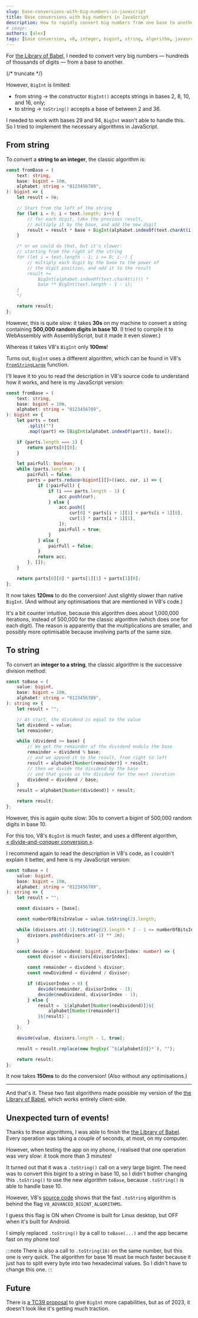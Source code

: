 ```yaml
---
slug: base-conversions-with-big-numbers-in-javascript
title: Base conversions with big numbers in JavaScript
description: How to rapidly convert big numbers from one base to another in JavaScript
# image:
authors: [alex]
tags: [base conversion, v8, integer, bigint, string, algorithm, javasrcipt]
---
```


For [the Library of Babel](https://babel.zwyx.dev), I needed to convert very big numbers — hundreds of thousands of digits — from a base to another.

{/* truncate */}

However, `BigInt` is limited:

- from string → the constructor `BigInt()` accepts strings in bases 2, 8, 10, and 16, only;
- to string → `toString()` accepts a base of between 2 and 36.

I needed to work with bases 29 and 94, `BigInt` wasn't able to handle this. So I tried to implement the necessary algorithms in JavaScript.

## From string

To convert a **string to an integer**, the classic algorithm is:

```ts
const fromBase = (
	text: string,
	base: bigint = 10n,
	alphabet: string = "0123456789",
): bigint => {
	let result = 0n;

	// Start from the left of the string
	for (let i = 0; i < text.length; i++) {
		// for each digit, take the previous result,
		// multiply it by the base, and add the new digit
		result = result * base + BigInt(alphabet.indexOf(text.charAt(i)));
	}

	/* or we could do that, but it's slower:
	// starting from the right of the string
	for (let i = text.length - 1; i >= 0; i--) {
		// multiply each digit by the base to the power of
		// the digit position, and add it to the result
		result +=
			BigInt(alphabet.indexOf(text.charAt(i))) *
			base ** BigInt(text.length - 1 - i);
	}
	*/

	return result;
};
```

However, this is quite slow: it takes **30s** on my machine to convert a string containing **500,000 random digits in base 10**. (I tried to compile it to WebAssembly with AssemblyScript, but it made it even slower.)

Whereas it takes V8's `BigInt` only **100ms**!

Turns out, `BigInt` uses a different algorithm, which can be found in V8's [`FromStringLarge`](https://github.com/v8/v8/blob/main/src/bigint/fromstring.cc) function.

I'll leave it to you to read the description in V8's source code to understand how it works, and here is my JavaScript version:

```ts
const fromBase = (
	text: string,
	base: bigint = 10n,
	alphabet: string = "0123456789",
): bigint => {
	let parts = text
		.split("")
		.map((part) => [BigInt(alphabet.indexOf(part)), base]);

	if (parts.length === 1) {
		return parts[0][0];
	}

	let pairFull: boolean;
	while (parts.length > 2) {
		pairFull = false;
		parts = parts.reduce<bigint[][]>((acc, cur, i) => {
			if (!pairFull) {
				if (i === parts.length - 1) {
					acc.push(cur);
				} else {
					acc.push([
						cur[0] * parts[i + 1][1] + parts[i + 1][0],
						cur[1] * parts[i + 1][1],
					]);
					pairFull = true;
				}
			} else {
				pairFull = false;
			}
			return acc;
		}, []);
	}

	return parts[0][0] * parts[1][1] + parts[1][0];
};
```

It now takes **120ms** to do the conversion! Just slightly slower than native `BigInt`. (And without any optimisations that are mentioned in V8's code.)

It's a bit counter intuitive, because this algorithm does about 1,000,000 iterations, instead of 500,000 for the classic algorithm (which does one for each digit). The reason is apparently that the multiplications are smaller, and possibly more optimisable because involving parts of the same size.

## To string

To convert an **integer to a string**, the classic algorithm is the successive division method:

```ts
const toBase = (
	value: bigint,
	base: bigint = 10n,
	alphabet: string = "0123456789",
): string => {
	let result = "";

	// At start, the dividend is equal to the value
	let dividend = value;
	let remainder;

	while (dividend >= base) {
		// We get the remainder of the dividend modulo the base
		remainder = dividend % base;
		// and we append it to the result, from right to left
		result = alphabet[Number(remainder)] + result;
		// then we divide the dividend by the base
		// and that gives us the dividend for the next iteration
		dividend = dividend / base;
	}
	result = alphabet[Number(dividend)] + result;

	return result;
};
```

However, this is again quite slow: 30s to convert a bigint of 500,000 random digits in base 10.

For this too, V8's `BigInt` is much faster, and uses a different algorithm, [« divide-and-conquer conversion »](https://github.com/v8/v8/blob/main/src/bigint/tostring.cc).

I recommend again to read the description in V8's code, as I couldn't explain it better, and here is my JavaScript version:

```ts
const toBase = (
	value: bigint,
	base: bigint = 10n,
	alphabet: string = "0123456789",
): string => {
	let result = "";

	const divisors = [base];

	const numberOfBitsInValue = value.toString(2).length;

	while (divisors.at(-1).toString(2).length * 2 - 1 <= numberOfBitsInValue) {
		divisors.push(divisors.at(-1) ** 2n);
	}

	const devide = (dividend: bigint, divisorIndex: number) => {
		const divisor = divisors[divisorIndex];

		const remainder = dividend % divisor;
		const newDividend = dividend / divisor;

		if (divisorIndex > 0) {
			devide(remainder, divisorIndex - 1);
			devide(newDividend, divisorIndex - 1);
		} else {
			result = `${alphabet[Number(newDividend)]}${
				alphabet[Number(remainder)]
			}${result}`;
		}
	};

	devide(value, divisors.length - 1, true);

	result = result.replace(new RegExp(`^${alphabet[0]}*`), "");

	return result;
};
```

It now takes **150ms** to do the conversion! (Also without any optimisations.)

---

And that's it. These two fast algorithms made possible my version of the [the Library of Babel](https://babel.zwyx.dev), which works entirely client-side.

## Unexpected turn of events!

Thanks to these algorithms, I was able to finish the [the Library of Babel](https://babel.zwyx.dev). Every operation was taking a couple of seconds, at most, on my computer.

However, when testing the app on my phone, I realised that one operation was very slow: it took more than 3 minutes!

It turned out that it was a `.toString()` call on a very large bigint. The need was to convert this bigint to a string in base 10, so I didn't bother changing this `.toString()` to use the new algorithm `toBase`, because `.toString()` is able to handle base 10.

However, V8's [source code](https://github.com/v8/v8/blob/main/src/bigint/tostring.cc) shows that the fast `.toString` algorithm is behind the flag `V8_ADVANCED_BIGINT_ALGORITHMS`.

I guess this flag is ON when Chrome is built for Linux desktop, but OFF when it's built for Android.

I simply replaced `.toString()` by a call to `toBase(...)` and the app became fast on my phone too!

:::note
There is also a call to `.toString(16)` on the same number, but this one is very quick. The algorithm for base 16 must be much faster because it just has to split every byte into two hexadecimal values. So I didn't have to change this one.
:::

## Future

There is [a TC39 proposal](https://github.com/tc39/proposal-number-fromstring) to give `BigInt` more capabilities, but as of 2023, it doesn't look like it's getting much traction.
